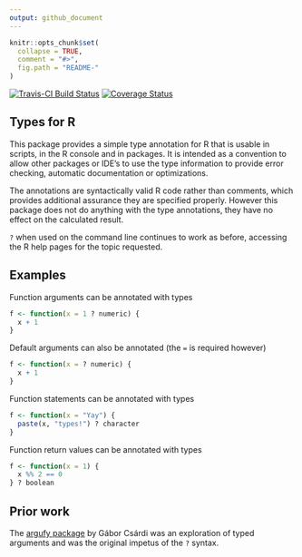 ```yaml
---
output: github_document
---
```


<!-- README.md is generated from README.Rmd. Please edit that file -->

```r
knitr::opts_chunk$set(
  collapse = TRUE,
  comment = "#>",
  fig.path = "README-"
)
```
[![Travis-CI Build Status](https://travis-ci.org/jimhester/types.svg?branch=master)](https://travis-ci.org/jimhester/types)
[![Coverage Status](https://img.shields.io/codecov/c/github/jimhester/types/master.svg)](https://codecov.io/github/jimhester/types?branch=master)

## Types for R ##
This package provides a simple type annotation for R that is usable in scripts,
in the R console and in packages. It is intended as a convention to allow other
packages or IDE's to use the type information to provide error checking,
automatic documentation or optimizations.

The annotations are syntactically valid R code rather than comments, which
provides additional assurance they are specified properly. However this package
does not do anything with the type annotations, they have no effect on the
calculated result.

`?` when used on the command line continues to work as before, accessing the R
help pages for the topic requested.

## Examples ##

Function arguments can be annotated with types
```r
f <- function(x = 1 ? numeric) {
  x + 1
}
```
Default arguments can also be annotated (the `=` is required however)

```r
f <- function(x = ? numeric) {
  x + 1
}
```

Function statements can be annotated with types
```r
f <- function(x = "Yay") {
  paste(x, "types!") ? character
}
```

Function return values can be annotated with types
```r
f <- function(x = 1) {
  x %% 2 == 0
} ? boolean
```

## Prior work ##
The [argufy package](https://github.com/gaborcsardi/argufy#readme) by Gábor
Csárdi was an exploration of typed arguments and was the original impetus of
the `?` syntax.
